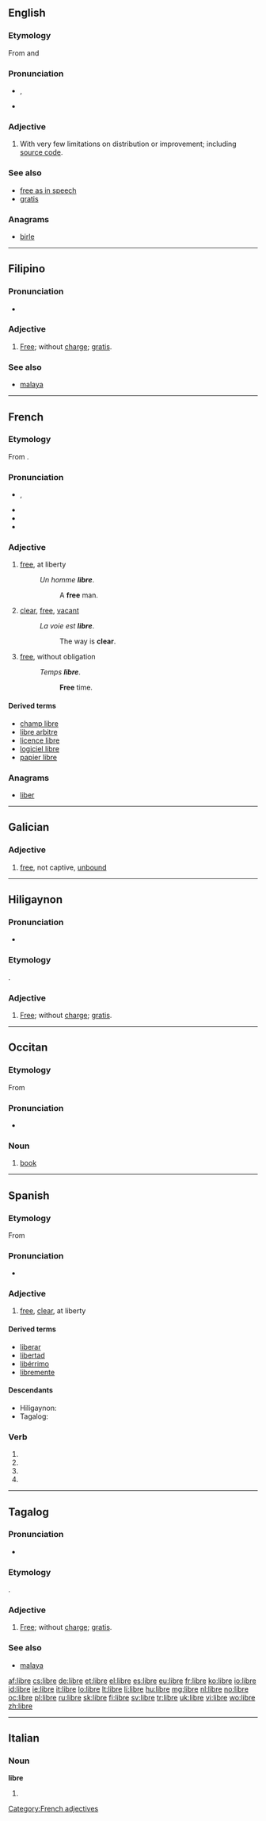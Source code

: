 {{also|LIBRE}}
==English==

===Etymology===
From {{etyl|es}} and {{etyl|fr}} {{term|libre||[[free]], having liberty, at liberty|lang=es}}

===Pronunciation===
* {{a|UK}} {{IPA|/ˈliː.bɹə/}}, {{SAMPA|/"li:.br@/}}
* {{homophones|Libra}}

===Adjective===
{{en-adj|-}}

# {{context|free software movement}} With very few limitations on distribution or improvement; including [[source code]].

===See also===
* [[free as in speech]]
* [[gratis]]

===Anagrams===
* [[birle#English|birle]]

----

==Filipino==

===Pronunciation===
* {{IPA|/ˈlibɾɛ/|lang=fil}}

===Adjective===
{{infl|fil|noun}}

# [[free|Free]]; without [[charge]]; [[gratis]].

===See also===
* [[malaya]]

----

==French==

===Etymology===
From {{etyl|la|fr}} {{term|liber||free|lang=la}}.

===Pronunciation===
* {{IPA|/libʁ/|lang=fr}}, {{X-SAMPA|/libR/|lang=fr}}
* {{audio|Fr-libre.ogg|Audio (France, Paris)}}
* {{homophones|libres|lang=fr}}
* {{hyphenation|libre|lang=fr}}

===Adjective===
{{fr-adj-mf}}

# [[free]], at liberty
#: ''Un homme '''libre'''''.
#:: A '''free''' man.
# [[clear]], [[free]], [[vacant]]
#: ''La voie est '''libre'''''.
#:: The way is '''clear'''.
# [[free]], without obligation
#: ''Temps '''libre'''''.
#:: '''Free''' time.

====Derived terms====
* [[champ libre]]
* [[libre arbitre]]
* [[licence libre]]
* [[logiciel libre]]
* [[papier libre]]

===Anagrams===
* [[liber#French|liber]]

[[Category:French adjectives]]

----

==Galician==

===Adjective===
{{gl-adj|f=libre}}

# [[free]], not captive, [[unbound]]

----

==Hiligaynon==

===Pronunciation===
* {{IPA|/ˈlibɾɛ/|lang=hil}}

===Etymology===
{{etyl|es|hil}} {{term|libre|lang=es}}.

===Adjective===
{{hil-noun|líbre}}

# [[free|Free]]; without [[charge]]; [[gratis]].

----

==Occitan==

===Etymology===
From {{etyl|la|oc}} {{term|liber|lang=la}}

===Pronunciation===
* {{IPA|[ˈliβɾe]|lang=oc}}

===Noun===
{{oc-noun|m}}

# [[book]]

----

==Spanish==

===Etymology===
From {{etyl|la|es}} {{term|liber|lang=la}}

===Pronunciation===
* {{IPA|/ˈliβɾe/|lang=es}}

===Adjective===
{{es-adj|f=libre}}

# [[free]], [[clear]], at liberty

====Derived terms====
* [[liberar]]
* [[libertad]]
* [[libérrimo]]
* [[libremente]]

====Descendants====
* Hiligaynon: {{l|hil|libre}}
* Tagalog: {{l|tl|libre}}

===Verb===
{{es-verb-form|librar}}

# {{es-verb form of|ending=ar|mood=imperative|pers=2|formal=yes|number=singular|[[librar]]}}
# {{es-verb form of|ending=ar|mood=subjunctive|tense=present|pers=1|number=singular|[[librar]]}}
# {{es-verb form of|ending=ar|mood=subjunctive|tense=present|pers=2|formal=yes|number=singular|[[librar]]}}
# {{es-verb form of|ending=ar|mood=subjunctive|tense=present|pers=3|number=singular|[[librar]]}}

----

==Tagalog==

===Pronunciation===
* {{IPA|/ˈlibɾɛ/|lang=tl}}

===Etymology===
{{etyl|es|tl}} {{term|libre|lang=es}}.

===Adjective===
{{tl-noun|líbre}}

# [[free|Free]]; without [[charge]]; [[gratis]].

===See also===
* [[malaya]]

[[af:libre]]
[[cs:libre]]
[[de:libre]]
[[et:libre]]
[[el:libre]]
[[es:libre]]
[[eu:libre]]
[[fr:libre]]
[[ko:libre]]
[[io:libre]]
[[id:libre]]
[[ie:libre]]
[[it:libre]]
[[lo:libre]]
[[lt:libre]]
[[li:libre]]
[[hu:libre]]
[[mg:libre]]
[[nl:libre]]
[[no:libre]]
[[oc:libre]]
[[pl:libre]]
[[ru:libre]]
[[sk:libre]]
[[fi:libre]]
[[sv:libre]]
[[tr:libre]]
[[uk:libre]]
[[vi:libre]]
[[wo:libre]]
[[zh:libre]]

----
==Italian==

===Noun===
'''libre''' {{f}}

# {{plural of|[[libra]]|lang=it}}
{{rfc-auto}}
